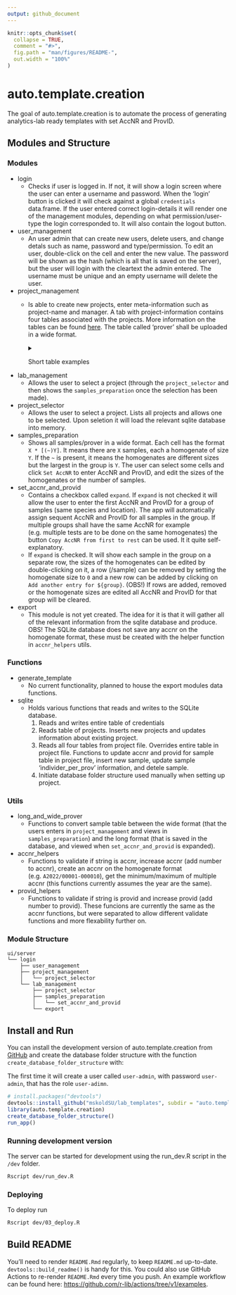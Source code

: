 ```yaml
---
output: github_document
---
```


<!-- README.md is generated from README.Rmd. Please edit that file -->

```r
knitr::opts_chunk$set(
  collapse = TRUE,
  comment = "#>",
  fig.path = "man/figures/README-",
  out.width = "100%"
)
```

# auto.template.creation

<!-- badges: start -->
<!-- badges: end -->

The goal of auto.template.creation is to automate the process of generating analytics-lab ready templates with set AccNR and ProvID.

## Modules and Structure

### Modules

* login
  - Checks if user is logged in. If not, it will show a login screen where the user can enter a username and password. When the 'login' button is clicked it will check against a global `credentials` data.frame. If the user entered correct login-details it will render one of the management modules, depending on what permission/user-type the login corresponded to. It will also contain the logout button.
* user_management
  - An user admin that can create new users, delete users, and change detals such as name, password and type/permission. To edit an user, double-click on the cell and enter the new value. The password will be shown as the hash (which is all that is saved on the server), but the user will login with the cleartext the admin entered. The username must be unique and an empty username will delete the user.
* project_management
  - Is able to create new projects, enter meta-information such as project-name and manager. A tab with project-information contains four tables associated with the projects. More information on the tables can be found  [here](https://github.com/mskoldSU/lab_templates/issues/4#issuecomment-1195653136). The table called 'prover' shall be uploaded in a wide format.
  <details>
      <summary>Short table examples</summary>

      1. Analyzes
      
      Metadata associated with a project.

      |analystyp|labb|utforarlabb|provtillstand|provberedning|forvaringskarl|analys\_metod|analys\_instrument|
      |---------|---------|-----------|-------------|-------------|--------------|------------|-----------------|
      |Metall   |TestLabb |UtLabbTest |Bra kvalitet |Test2        |Bägare        |Test3       |Annat test       |
      |Metall   |TestLabb2|UtLabbTest2|Bra2kvalitet |Test4        |Bägare        |Test5       |Annat test 2     |
      
      2. Prover (wide)
      
      The `_hom` column contain the size of ecah homogenate. These can be individually edited by lab-users later if not only 49/50 samples were found and one of the homogenate must be decresed to 9.
      
      WARNING! Uploading a new table will override all information regarding AccNR and ProvID that has been entered.

      |art   |lokal    |Metals     |Metals\_hom|Hg |Hg\_hom|SI |SI\_hom|PCB|PCB\_hom|CIC|CIC\_hom|PBDE|PBDE\_hom|HBCD|HBCD\_hom|PFAS|PFAS\_hom|Dioxin|Dioxin\_hom|SI\_för\_dioxin|SI\_för\_dioxin\_hom|PFAS\_fiskar|PFAS\_fiskar\_hom|PAH|PAH\_hom|Tinorganic|Tinorganic\_hom|CLC|CLC\_hom|BFR|BFR\_hom|
      |------|---------|-----------|----------|---|------|---|------|---|-------|---|-------|----|--------|----|--------|----|--------|------|----------|-------------|-----------------|-----------|---------------|---|-------|----------|--------------|---|-------|---|-------|
      |Blåmussla|Kvädöfjärden|10         |5         |10 |5     |10 |5     |5  |50     |5  |50     |5   |50      |5   |50      |    |        |      |          |             |                 |           |               |   |75     |          |              |   |       |   |       |
      |Blåmussla|Nidingen |15         |          |15 |      |15 |      |5  |20     |5  |20     |5   |20      |5   |20      |    |        |      |          |             |                 |           |               |   |20     |          |              |   |       |   |       |
      |Blåmussla|Fjällbacka|15         |          |15 |      |15 |      |5  |20     |5  |20     |5   |20      |5   |20      |    |        |      |          |             |                 |           |               |   |20     |          |              |   |       |   |       |
      |Sillgrissla|Stora Karlsö|10         |          |10 |      |10 |      |10 |       |10 |       |10  |        |10  |        |    |10      |      |10        |             |                 |           |               |   |       |          |              |   |       |   |       |
      |Fisktärna|Tjärnö   |           |10        |   |10    |   |10    |   |10     |   |10     |    |10      |    |10      |    |10      |      |10        |             |                 |           |               |   |       |          |              |   |       |   |       |
      |Strandskata|Tjärnö   |           |10        |   |10    |   |10    |   |10     |   |10     |    |10      |    |10      |    |10      |      |10        |             |                 |           |               |   |       |          |              |   |       |   |       |
      |Aborre|Holmöarna|10         |          |10 |      |10 |      |2  |10     |2  |10     |2   |10      |2   |10      |2   |10      |      |10        |             |10               |           |10             |   |       |          |10            |   |       |   |       |
      |Aborre|Örefjärden|2          |10        |2  |10    |2  |10    |2  |10     |2  |10     |2   |10      |2   |10      |    |        |      |10        |             |                 |           |               |   |       |          |10            |   |       |   |       |
      |Aborre|Kvädofjärden|10         |          |10 |      |10 |      |10 |       |10 |       |10  |        |10  |        |2   |10      |      |10        |             |10               |           |10             |   |       |          |10            |   |       |   |       |
      |Sill  |Rånefjärden|2          |12        |2  |12    |2  |12    |2  |12     |2  |12     |2   |12      |2   |12      |2   |12      |2     |12        |             |                 |           |               |   |       |          |              |   |       |   |       |
      |Strömming|Harufjärden|2          |12        |2  |12    |2  |12    |2  |12     |2  |12     |2   |12      |2   |12      |2   |12      |2     |12        |             |                 |           |               |   |       |          |              |   |       |   |       |
      |Strömming|Kinnbäcksfjärden|2          |12        |2  |12    |2  |12    |2  |12     |2  |12     |2   |12      |2   |12      |2   |12      |2     |12        |             |                 |           |               |   |       |          |              |   |       |   |       |
      |Strömming|Holmöarna|2          |12        |2  |12    |2  |12    |2  |12     |2  |12     |2   |12      |2   |12      |2   |12      |2     |12        |             |                 |           |               |   |       |          |              |   |       |   |       |
      |Strömming|Gaviksfjärden|2          |12        |2  |12    |2  |12    |2  |12     |2  |12     |2   |12      |2   |12      |2   |12      |2     |12        |             |                 |           |               |   |       |          |              |   |       |   |       |
      |Strömming|Långvindsfjärden|2          |12        |2  |12    |2  |12    |2  |12     |2  |12     |2   |12      |2   |12      |2   |12      |2     |12        |             |                 |           |               |   |       |          |              |   |       |   |       |
      |Strömming|Bottenh. Utsjö (51G9)|2          |12        |2  |12    |2  |12    |2  |12     |2  |12     |2   |12      |2   |12      |2   |12      |2     |12        |             |                 |           |               |   |       |          |              |   |       |   |       |
      |Strömming|Ängskärsklubb (vår)|2          |12        |2  |12    |2  |12    |2  |12     |2  |12     |2   |12      |2   |12      |2   |12      |2     |12        |             |                 |           |               |   |       |          |              |   |       |   |       |
      |Strömming|Ängskärsklubb (höst)|2          |12        |2  |12    |2  |12    |2  |12     |2  |12     |2   |12      |2   |12      |2   |12      |2     |12        |             |                 |           |               |   |       |          |              |   |       |   |       |

      3. Matrices
      
      This table is critical to operation but allows the program to show the lab-users entering AccNR and ProvID which Organ is connected to certain combinations of species and types of analyzes.

      |analystyp|art      |organ      |
      |---------|---------|-----------|
      |Hg       |Blåmussla|Lever      |
      |Metals   |Blåmussla|Muskel     |
      |SI       |Blåmussla|Muskel     |

      4. Parameters
      
      Used for the export and specifies which substances shall be analyzed based on what type of analysis it is.

      |analystyp|parameternamn|matenhet   |
      |---------|-------------|-----------|
      |Metall   |SI           |g / kg     |

  </details>

* lab_management
  - Allows the user to select a project (through the `project_selector` and then shows the `samples_preparation` once the selection has been made).
* project_selector
  - Allows the user to select a project. Lists all projects and allows one to be selected. Upon seletion it will load the relevant sqlite database into memory.
* samples_preparation
  - Shows all samples/prover in a wide format. Each cell has the format `X * [(~)Y]`. It means there are `X` samples, each a homogenate of size `Y`. If the `~` is present, it means the homogenates are different sizes but the largest in the group is `Y`. The user can select some cells and click `Set AccNR` to enter AccNR and ProvID, and edit the sizes of the homogenates or the number of samples.
* set\_accnr\_and\_provid
  - Contains a checkbox called `expand`. If `expand` is not checked it will allow the user to enter the first AccNR and ProvID for a group of samples (same species and location). The app will automatically assign sequent AccNR and ProvID for all samples in the group. If multiple groups shall have the same AccNR for example (e.g. multiple tests are to be done on the same homogenates) the button `Copy AccNR from first to rest` can be used. It it quite self-explanatory.
  - If `expand` is checked. It will show each sample in the group on a separate row, the sizes of the homogenates can be edited by double-clicking on it, a row (/sample) can be removed by setting the homogenate size to `0` and a new row can be added by clicking on `Add another entry for ${group}`. (OBS!) If rows are added, removed or the homogenate sizes are edited all AccNR and ProvID for that group will be cleared.
* export
  - This module is not yet created. The idea for it is that it will gather all of the relevant information from the sqlite database and produce. OBS! The SQLite database does not save any accnr on the homogenate format, these must be created with the helper function in `accnr_helpers` utils.

### Functions
* generate_template
  - No current functionality, planned to house the export modules data functions.
* sqlite
  - Holds various functions that reads and writes to the SQLite database. 
    1. Reads and writes entire table of credentials
    2. Reads table of projects. Inserts new projects and updates information about existing project.
    3. Reads all four tables from project file. Overrides entire table in project file. Functions to update accnr and provid for sample table in project file, insert new sample, update sample 'individer\_per\_prov' information, and detele sample.
    4. Initiate database folder structure used manually when setting up project.

### Utils
* long\_and\_wide\_prover
  - Functions to convert sample table between the wide format (that the users enters in `project_management` and views in `samples_preparation`) and the long format (that is saved in the database, and viewed when  `set_accnr_and_provid` is expanded).
* accnr_helpers
  - Functions to validate if string is accnr, increase accnr (add number to accnr), create an accnr on the homogenate format (e.g. `A2022/00001-000010`), get the minimum/maximum of multiple accnr (this functions currently assumes the year are the same).
* provid_helpers
  - Functions to validate if string is provid and increase provid (add number to provid). These funcions are currently the same as the accnr functions, but were separated to allow different validate functions and more flexability further on. 

### Module Structure

```
ui/server
└── login
    ├── user_management
    ├── project_management
    │   └── project_selector
    └── lab_management
        ├── project_selector
        ├── samples_preparation
        │   └── set_accnr_and_provid
        └── export
```

## Install and Run

You can install the development version of auto.template.creation from [GitHub](https://github.com/) and create the database folder structure with the function `create_database_folder_structure` with:

The first time it will create a user called `user-admin`, with password `user-admin`, that has the role `user-adimn`.

``` r
# install.packages("devtools")
devtools::install_github("mskoldSU/lab_templates", subdir = "auto.template.creation")
library(auto.template.creation)
create_database_folder_structure()
run_app()
```

### Running development version

The server can be started for development using the run_dev.R script in the `/dev` folder.
``` bash
Rscript dev/run_dev.R
```

### Deploying

To deploy run 
``` bash
Rscript dev/03_deploy.R
```

## Build README

You'll need to render `README.Rmd` regularly, to keep `README.md` up-to-date. `devtools::build_readme()` is handy for this. You could also use GitHub Actions to re-render `README.Rmd` every time you push. An example workflow can be found here: <https://github.com/r-lib/actions/tree/v1/examples>.
